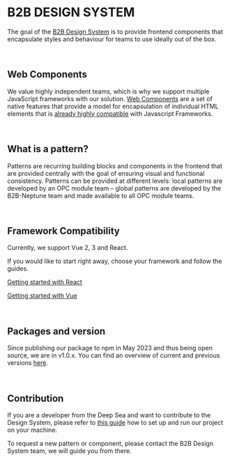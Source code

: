 
<Meta title="Overview" />

<br />
<br />

# B2B DESIGN SYSTEM

The goal of the [B2B Design System](https://github.com/otto-de/b2b-design-system) is to provide frontend components that encapsulate styles and behaviour for teams
to use ideally out of the box.

<br />

## Web Components

We value highly independent teams, which is why we support multiple JavaScript frameworks with our
solution. [Web
Components](https://www.webcomponents.org/) are a set of native features that provide a model for encapsulation of
individual HTML elements that is [already highly compatible](https://custom-elements-everywhere.com/) with Javascript Frameworks.

<br />

## What is a pattern?

Patterns are recurring building blocks and components in the frontend that are provided centrally with the goal of
ensuring visual and functional consistency. Patterns can be provided at different levels: local patterns
are developed by an OPC module team – global patterns are developed by the B2B-Neptune team and made available to all
OPC module teams.

<br />

## Framework Compatibility

Currently, we support Vue 2, 3 and React.

If you would like to start right away, choose your framework and follow the guides.

[Getting started with React](?path=/docs/getting-started-react--page)

[Getting started with Vue](?path=/docs/getting-started-vue--page)

<br />

## Packages and version

Since publishing our package to npm in May 2023 and thus being open source, we are in v1.0.x.
You can find an overview of current and previous versions [here](https://github.com/otto-de/b2b-design-system/releases).

<br />

## Contribution

If you are a developer from the Deep Sea and want to contribute to the Design System, please refer to [this guide](?path=/story/guidelines-contribution--page)
how to set up and run our project on your machine.

To request a new pattern or component, please contact the B2B Design System team, we will guide you from there.
